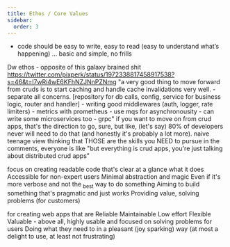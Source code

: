 ```yaml
---
title: Ethos / Core Values
sidebar:
  order: 3
---
```





- code should be easy to write, easy to read (easy to understand what’s happening) … basic and simple, no frills




Dw ethos - opposite of this galaxy brained shit https://twitter.com/pixperk/status/1972338817458917538?s=46&t=l7wRi4wE6KFhNZJNnPZNmg
	"a very good thing to move forward from cruds is to start caching and handle cache invalidations very well.
		- separate all concerns. [repository for db calls, config, service for business logic, router and handler]
		- writing good middlewares (auth, logger, rate limiters)
		- metrics with prometheus 
		- use mqs for asynchronousity
		- can write some microservices too
		- grpc"
	if you want to move on from crud apps, that's the direction to go, sure, but like, (let's say) 80% of developers never will need to do that (and honestly it's probably a lot more). naive teenage view thinking that THOSE are the skills you NEED to pursue
	in the comments, everyone is like "but everything is crud apps, you're just talking about distributed crud apps"





focus on creating readable code that's clear at a glance what it does Accessible for non-expert users Minimal abstraction and magic Even if it's more verbose and not the <sub>best</sub> way to do something Aiming to build something that's pragmatic and just works Providing value, solving problems (for customers)

for creating web apps that are Reliable Maintainable Low effort Flexible Valuable - above all, highly usable and focused on solving problems for users Doing what they need to in a pleasant (joy sparking) way (at most a delight to use, at least not frustrating)
